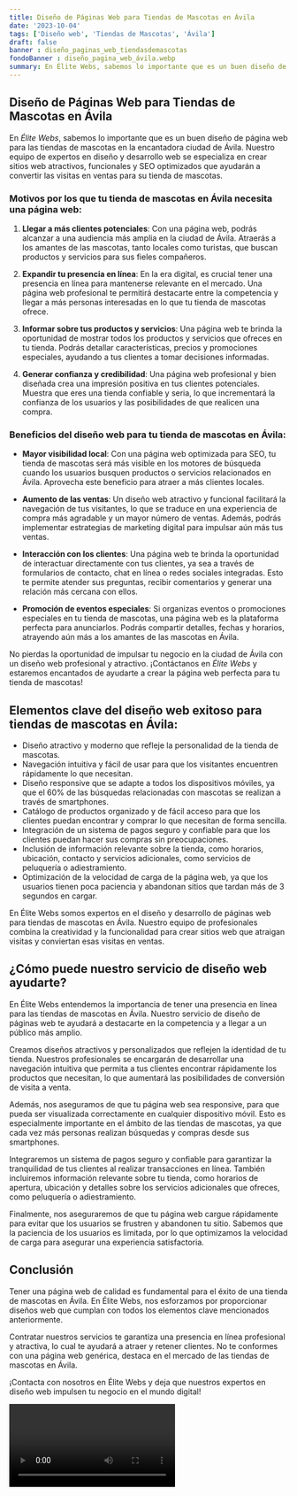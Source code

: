 ```yaml
---
title: Diseño de Páginas Web para Tiendas de Mascotas en Ávila
date: '2023-10-04'
tags: ['Diseño web', 'Tiendas de Mascotas', 'Ávila']
draft: false
banner : diseño_paginas_web_tiendasdemascotas
fondoBanner : diseño_pagina_web_ávila.webp
summary: En Élite Webs, sabemos lo importante que es un buen diseño de página web para las tiendas de mascotas en la encantadora ciudad de Ávila. Nuestro equipo de expertos en diseño y desarrollo web se especializa en crear sitios web atractivos, funcionales y SEO optimizados que ayudarán a convertir las visitas en ventas para su tienda de mascotas.
---
```


## Diseño de Páginas Web para Tiendas de Mascotas en Ávila

En *Élite Webs*, sabemos lo importante que es un buen diseño de página web para las tiendas de mascotas en la encantadora ciudad de Ávila. Nuestro equipo de expertos en diseño y desarrollo web se especializa en crear sitios web atractivos, funcionales y SEO optimizados que ayudarán a convertir las visitas en ventas para su tienda de mascotas.

### Motivos por los que tu tienda de mascotas en Ávila necesita una página web:

1. **Llegar a más clientes potenciales**: Con una página web, podrás alcanzar a una audiencia más amplia en la ciudad de Ávila. Atraerás a los amantes de las mascotas, tanto locales como turistas, que buscan productos y servicios para sus fieles compañeros.

2. **Expandir tu presencia en línea**: En la era digital, es crucial tener una presencia en línea para mantenerse relevante en el mercado. Una página web profesional te permitirá destacarte entre la competencia y llegar a más personas interesadas en lo que tu tienda de mascotas ofrece.

3. **Informar sobre tus productos y servicios**: Una página web te brinda la oportunidad de mostrar todos los productos y servicios que ofreces en tu tienda. Podrás detallar características, precios y promociones especiales, ayudando a tus clientes a tomar decisiones informadas.

4. **Generar confianza y credibilidad**: Una página web profesional y bien diseñada crea una impresión positiva en tus clientes potenciales. Muestra que eres una tienda confiable y seria, lo que incrementará la confianza de los usuarios y las posibilidades de que realicen una compra.

### Beneficios del diseño web para tu tienda de mascotas en Ávila:

- **Mayor visibilidad local**: Con una página web optimizada para SEO, tu tienda de mascotas será más visible en los motores de búsqueda cuando los usuarios busquen productos o servicios relacionados en Ávila. Aprovecha este beneficio para atraer a más clientes locales.

- **Aumento de las ventas**: Un diseño web atractivo y funcional facilitará la navegación de tus visitantes, lo que se traduce en una experiencia de compra más agradable y un mayor número de ventas. Además, podrás implementar estrategias de marketing digital para impulsar aún más tus ventas.

- **Interacción con los clientes**: Una página web te brinda la oportunidad de interactuar directamente con tus clientes, ya sea a través de formularios de contacto, chat en línea o redes sociales integradas. Esto te permite atender sus preguntas, recibir comentarios y generar una relación más cercana con ellos.

- **Promoción de eventos especiales**: Si organizas eventos o promociones especiales en tu tienda de mascotas, una página web es la plataforma perfecta para anunciarlos. Podrás compartir detalles, fechas y horarios, atrayendo aún más a los amantes de las mascotas en Ávila.

No pierdas la oportunidad de impulsar tu negocio en la ciudad de Ávila con un diseño web profesional y atractivo. ¡Contáctanos en *Élite Webs* y estaremos encantados de ayudarte a crear la página web perfecta para tu tienda de mascotas!

<GifSeo />

<Cta />

## Elementos clave del diseño web exitoso para tiendas de mascotas en Ávila:

- Diseño atractivo y moderno que refleje la personalidad de la tienda de mascotas.
- Navegación intuitiva y fácil de usar para que los visitantes encuentren rápidamente lo que necesitan.
- Diseño responsive que se adapte a todos los dispositivos móviles, ya que el 60% de las búsquedas relacionadas con mascotas se realizan a través de smartphones.
- Catálogo de productos organizado y de fácil acceso para que los clientes puedan encontrar y comprar lo que necesitan de forma sencilla.
- Integración de un sistema de pagos seguro y confiable para que los clientes puedan hacer sus compras sin preocupaciones.
- Inclusión de información relevante sobre la tienda, como horarios, ubicación, contacto y servicios adicionales, como servicios de peluquería o adiestramiento.
- Optimización de la velocidad de carga de la página web, ya que los usuarios tienen poca paciencia y abandonan sitios que tardan más de 3 segundos en cargar.

En Élite Webs somos expertos en el diseño y desarrollo de páginas web para tiendas de mascotas en Ávila. Nuestro equipo de profesionales combina la creatividad y la funcionalidad para crear sitios web que atraigan visitas y conviertan esas visitas en ventas.

## ¿Cómo puede nuestro servicio de diseño web ayudarte?

En Élite Webs entendemos la importancia de tener una presencia en línea para las tiendas de mascotas en Ávila. Nuestro servicio de diseño de páginas web te ayudará a destacarte en la competencia y a llegar a un público más amplio.

Creamos diseños atractivos y personalizados que reflejen la identidad de tu tienda. Nuestros profesionales se encargarán de desarrollar una navegación intuitiva que permita a tus clientes encontrar rápidamente los productos que necesitan, lo que aumentará las posibilidades de conversión de visita a venta.

Además, nos aseguramos de que tu página web sea responsive, para que pueda ser visualizada correctamente en cualquier dispositivo móvil. Esto es especialmente importante en el ámbito de las tiendas de mascotas, ya que cada vez más personas realizan búsquedas y compras desde sus smartphones.

Integraremos un sistema de pagos seguro y confiable para garantizar la tranquilidad de tus clientes al realizar transacciones en línea. También incluiremos información relevante sobre tu tienda, como horarios de apertura, ubicación y detalles sobre los servicios adicionales que ofreces, como peluquería o adiestramiento.

Finalmente, nos aseguraremos de que tu página web cargue rápidamente para evitar que los usuarios se frustren y abandonen tu sitio. Sabemos que la paciencia de los usuarios es limitada, por lo que optimizamos la velocidad de carga para asegurar una experiencia satisfactoria.

## Conclusión

Tener una página web de calidad es fundamental para el éxito de una tienda de mascotas en Ávila. En Élite Webs, nos esforzamos por proporcionar diseños web que cumplan con todos los elementos clave mencionados anteriormente.

Contratar nuestros servicios te garantiza una presencia en línea profesional y atractiva, lo cual te ayudará a atraer y retener clientes. No te conformes con una página web genérica, destaca en el mercado de las tiendas de mascotas en Ávila.

¡Contacta con nosotros en Élite Webs y deja que nuestros expertos en diseño web impulsen tu negocio en el mundo digital!

<Video />

<CtaBot job='Tiendas de Mascotas' city='Ávila'/>

<Gmaps query='Ávila+españa+maps' />